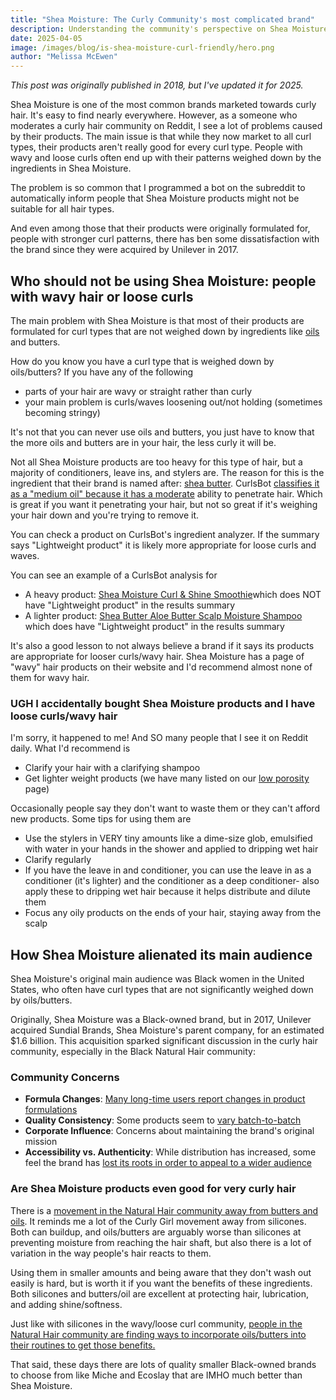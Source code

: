```yaml
---
title: "Shea Moisture: The Curly Community's most complicated brand"
description: Understanding the community's perspective on Shea Moisture products, from formula changes after the Unilever acquisition to concerns about product weight for different hair types.
date: 2025-04-05
image: /images/blog/is-shea-moisture-curl-friendly/hero.png
author: "Melissa McEwen"
---
```

*This post was originally published in 2018, but I've updated it for 2025.*


Shea Moisture is one of the most common brands marketed towards curly hair. It's easy to find nearly everywhere. However, as a someone who moderates a curly hair community on Reddit, I see a lot of problems caused by their products. The main issue is that while they now market to all curl types, their products aren't really good for every curl type. People with wavy and loose curls often end up with their patterns weighed down by the ingredients in Shea Moisture.

The problem is so common that I programmed a bot on the subreddit to automatically inform people that Shea Moisture products might not be suitable for all hair types.

And even among those that their products were originally formulated for, people with stronger curl patterns, there has ben some dissatisfaction with the brand since they were acquired by Unilever in 2017.

## Who should not be using Shea Moisture: people with wavy hair or loose curls

The main problem with Shea Moisture is that most of their products are formulated for curl types that are not weighed down by ingredients like  [oils](https://www.curlsbot.com/groups/oils) and butters.

How do you know you have a curl type that is weighed down by oils/butters? If you have any of the following
- parts of your hair are wavy or straight rather than curly
- your main problem is curls/waves loosening out/not holding (sometimes becoming stringy)

It's not that you can never use oils and butters, you just have to know that the more oils and butters are in your hair, the less curly it will be.

Not all Shea Moisture products are too heavy for this type of hair, but a majority of conditioners, leave ins, and stylers are. The reason for this is the ingredient that their brand is named after: [shea butter](/ingredients/butyrospermum-parkii-shea-butter). CurlsBot [classifies it as a "medium oil" because it has a moderate](/categories/medium-oils) ability to penetrate hair. Which is great if you want it penetrating your hair, but not so great if it's weighing your hair down and you're trying to remove it.

You can check a product on CurlsBot's ingredient analyzer. If the summary says "Lightweight product" it is likely more appropriate for loose curls and waves.

<BlogImage
  src="/images/blog/is-shea-moisture-curl-friendly/light-product.png"
  alt="Lightweight product in CurlsBot Summary"
  caption="CurlsBot displays a 'Lightweight product' in the summary if a product isn't too rich in oils/butters"
  float="right"
/>


You can see an example of a CurlsBot analysis for
- A heavy product: [Shea Moisture Curl & Shine Smoothie](https://www.curlsbot.com/?ingredients=Water+%28Aqua%29%2C+Glycerin+%28Vegetable%29%2C+Butyrospermum+Parkii+%28Shea%29+Butter*%2C+Cetrimonium+Chloride%2C+Cetearyl+Alcohol%2C+Glyceryl+Stearate+Citrate%2C+Cocos+Nucifera+%28Coconut%29+Oil%2C+Cetyl+Alcohol%2C+Fragrance+%28Parfum%29%2C+Glyceryl+Caprylate%2C+Macadamia+Ternifolia+Seed+Oil%2C+Sodium+Lauroyl+Hydrolyzed+Silk%2C+Mangifera+Indica+%28Mango%29+Seed+Butter%2C+Panthenol%2C+Melia+Azadirachta+Seed+Oil%2C+Daucus+Carota+Sativa+%28Carrot%29+Seed+Oil%2C+Tocopherol%2C+Aloe+Barbadensis+Leaf+Juice%2C+Glyceryl+Undecylenate%2C+Potassium+Hydroxide%2C+Citric+Acid%2C+Hibiscus+Sabdariffa+Flower+Extract)which does NOT have "Lightweight product" in the results summary
- A lighter product: [Shea Butter Aloe Butter Scalp Moisture Shampoo](https://www.curlsbot.com/?ingredients=Water+%28Eau%29%2C+Cocamidopropyl+Betaine%2C+Sodium+Lauroyl+Isethionate%2C+Sodium+Chloride%2C+Glycerin+%28Vegetable%2F%E2%80%8BV%C3%A9g%C3%A9tale%29%2C+Stearamidopropyl+Dimethylamine%2C+Sodium+Methyl+Cocoyl+Taurate%2C+Butyrospermum+Parkii+%28Shea%29+Butter**%2C+Aloe+Barbadensis+Leaf+Juice%2C+Rosmarinus+Officinalis+%28Rosemary%29+Extract%2C+Centella+Asiatica+%28Gotu+Kola%29+Extract%2C+Stearic+Acid%2C+Niacinamide%2C+Cocos+Nucifera+%28Coconut%29+Oil%2C+Hydroxystearic+Acid%2C+Triolein%2C+Polyquaternium-10%2C+Guar+Hydroxypropyltrimonium+Chloride%2C+Isopropyl+Palmitate%2C+Gluconolactone%2C+Menthol%2C+Propanediol%2C+Sodium+Isethionate%2C+Decyl+Glucoside%2C+Sodium+Hydroxide%2C+Sodium+Benzoate%2C+Caprylyl+Glycol%2C+Caprylhydroxamic+Acid%2C+Benzoic+Acid) which does have "Lightweight product" in the results summary

It's also a good lesson to not always believe a brand if it says its products are appropriate for looser curls/wavy hair. Shea Moisture has a page of "wavy" hair products on their website and I'd recommend almost none of them for wavy hair.

### UGH I accidentally bought Shea Moisture products and I have loose curls/wavy hair

I'm sorry, it happened to me! And SO many people that I see it on Reddit daily. What I'd recommend is

- Clarify your hair with a clarifying shampoo
- Get lighter weight products (we have many listed on our [low porosity](/porosity/low-porosity) page)

Occasionally people say they don't want to waste them or they can't afford new products. Some tips for using them are

- Use the stylers in VERY tiny amounts like a dime-size glob, emulsified with water in your hands in the shower and applied to dripping wet hair
- Clarify regularly
- If you have the leave in and conditioner, you can use the leave in as a conditioner (it's lighter) and the conditioner as a deep conditioner- also apply these to dripping wet hair because it helps distribute and dilute them
- Focus any oily products on the ends of your hair, staying away from the scalp

## How Shea Moisture alienated its main audience

Shea Moisture's original main audience was Black women in the United States, who often have curl types that are not significantly weighed down by oils/butters.

Originally, Shea Moisture was a Black-owned brand, but in 2017, Unilever acquired Sundial Brands, Shea Moisture's parent company, for an estimated $1.6 billion. This acquisition sparked significant discussion in the curly hair community, especially in the Black Natural Hair community:

### Community Concerns

* **Formula Changes**: [Many long-time users report changes in product formulations](https://www.reddit.com/r/curlyhair/comments/bqii9s/warning_shea_moisture_has_completely_changed/)
* **Quality Consistency**: Some products seem to [vary batch-to-batch](https://www.reddit.com/r/curlyhair/comments/6j8cfa/shea_moisture_inconsistencies/)
* **Corporate Influence**: Concerns about maintaining the brand's original mission
* **Accessibility vs. Authenticity**: While distribution has increased, some feel the brand has [lost its roots in order to appeal to a wider audience](https://thegrio.com/2017/04/24/shea-moisture-video-backlash/)

### Are Shea Moisture products even good for very curly hair

There is a [movement in the Natural Hair community away from butters and oils](https://www.blackcurlmagic.com/blog/6-things-you-have-wrong-about-the-no-oils-no-butters-challenge). It reminds me a lot of the Curly Girl movement away from silicones. Both can buildup, and oils/butters are arguably worse than silicones at preventing moisture from reaching the hair shaft, but also there is a lot of variation in the way people's hair reacts to them.

Using them in smaller amounts and being aware that they don't wash out easily is hard, but is worth it if you want the benefits of these ingredients. Both silicones and butters/oil are excellent at protecting hair, lubrication, and adding shine/softness.

Just like with silicones in the wavy/loose curl community, [people in the Natural Hair community are finding ways to incorporate oils/butters into their routines to get those benefits.](https://www.youtube.com/watch?v=DzVc1-XY30s)

That said, these days there are lots of quality smaller Black-owned brands to choose from like Miche and Ecoslay that are IMHO much better than Shea Moisture.


